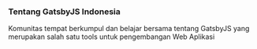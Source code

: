 ### Tentang GatsbyJS Indonesia

Komunitas tempat berkumpul dan belajar bersama tentang GatsbyJS yang merupakan salah satu tools untuk pengembangan Web Aplikasi
